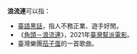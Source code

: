 '''浪流連'''可以指：
*[[臺語黑話|臺語黑話]]，指人不務正業、遊手好閒。
*《[[角頭－浪流連|角頭－浪流連]]》，2021年[[臺灣|臺灣]][[幫派電影|幫派電影]]。
*臺灣樂團[[茄子蛋|茄子蛋]]的一首歌曲。

{{disambig|Cat=三字消歧義}}